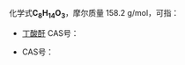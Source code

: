 {{DISPLAYTITLE:C<sub>8</sub>H<sub>14</sub>O<sub>3</sub>}}{{MolFormDisambigNav|C=8|H=14|O=3}}
化学式'''C<sub>8</sub>H<sub>14</sub>O<sub>3</sub>'''，摩尔质量 158.2 g/mol，可指：

*[[丁酸酐|丁酸酐]] CAS号：{{CAS|106-31-0}}
*{{link-de|异丁酸酐|Isobuttersäureanhydrid}} CAS号：{{CAS|97-72-3}}
{{Isomerdab}}
